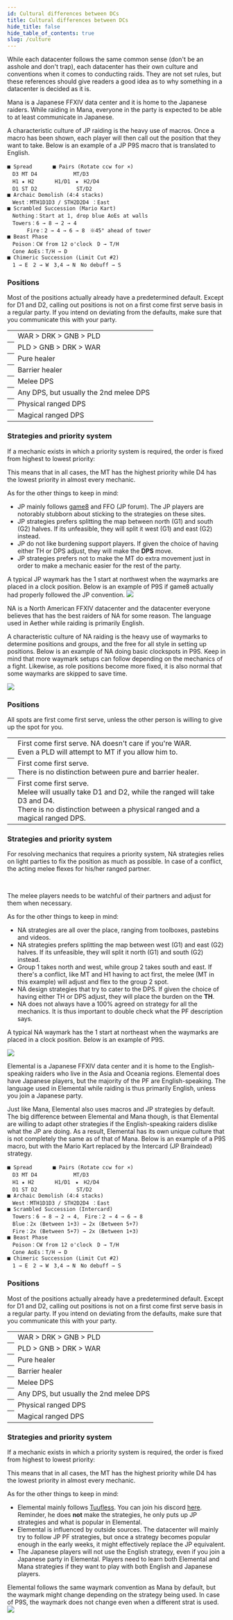 ```yaml
---
id: Cultural differences between DCs
title: Cultural differences between DCs
hide_title: false
hide_table_of_contents: true
slug: /culture
---
```



While each datacenter follows the same common sense (don't be an asshole and don't trap), each datacenter has their own culture and conventions when it comes to conducting raids. They are not set rules, but these references should give readers a good idea as to why something in a datacenter is decided as it is.

<Tabs>
    <TabItem value="Mana (JP)" label="Mana (JP)" default>
Mana is a Japanese FFXIV data center and it is home to the Japanese raiders. While raiding in Mana, everyone in the party is expected to be able to at least communicate in Japanese.

A characteristic culture of JP raiding is the heavy use of macros. Once a macro has been shown, each player will then call out the position that they want to take. Below is an example of a JP P9S macro that is translated to English.

```
■ Spread　　　　■ Pairs (Rotate ccw for ×)
　D3 MT D4　　　　　　　MT/D3
　H1 ★ H2　　　　H1/D1　★　H2/D4
　D1 ST D2　　　　　　　 ST/D2
■ Archaic Demolish (4:4 stacks)
　West：MTH1D1D3 / STH2D2D4 ：East
■ Scrambled Succession (Mario Kart)
　Nothing：Start at 1, drop blue AoEs at walls
　Towers：6 → 8 → 2 → 4
　　   Fire：2 → 4 → 6 → 8　※45° ahead of tower
■ Beast Phase
　Poison：CW from 12 o'clock　D → T/H
　Cone AoEs：T/H → D
■ Chimeric Succession (Limit Cut #2)
　1 → E　2 → W　3,4 → N　No debuff → S
```

### Positions
Most of the positions actually already have a predetermined default. Except for D1 and D2, calling out positions is not on a first come first serve basis in a regular party. If you intend on deviating from the defaults, make sure that you communicate this with your party.

<table>
    <tr>
        <th><Role role='MT' /></th>
        <td>WAR > DRK > GNB > PLD</td>
    </tr>
    <tr>
        <th><Role role='ST' /></th>
        <td>PLD > GNB > DRK > WAR</td>
    </tr>
    <tr>
        <th><Role role='H1' /></th>
        <td>Pure healer</td>
    </tr>
    <tr>
        <th><Role role='H2' /></th>
        <td>Barrier healer</td>
    </tr>
    <tr>
        <th><Role role='D1' /></th>
        <td>Melee DPS</td>
    </tr>
    <tr>
        <th><Role role='D2' /></th>
        <td>Any DPS, but usually the 2nd melee DPS</td>
    </tr>
    <tr>
        <th><Role role='D3' /></th>
        <td>Physical ranged DPS</td>
    </tr>
    <tr>
        <th><Role role='D4' /></th>
        <td>Magical ranged DPS</td>
    </tr>
</table>


### Strategies and priority system
If a mechanic exists in which a priority system is required, the order is fixed from highest to lowest priority:

<Role role='MT' /><Role role='ST' /><Role role='H1' /><Role role='H2' /><Role role='D1' /><Role role='D2' /><Role role='D3' /><Role role='D4' />

This means that in all cases, the MT has the highest priority while D4 has the lowest priority in almost every mechanic.


As for the other things to keep in mind:

<ul>
    <li>JP mainly follows <a href="https://game8.jp/ff14">game8</a> and FFO (JP forum). The JP players are notorably stubborn about sticking to the strategies on these sites.</li>
    <li>JP strategies prefers splitting the map between north (G1) and south (G2) halves. If its unfeasible, they will split it west (G1) and east (G2) instead.</li>
    <li>JP do not like burdening support players. If given the choice of having either TH or DPS adjust, they will make the <b>DPS</b> move.</li>
    <li>JP strategies prefers not to make the MT do extra movement just in order to make a mechanic easier for the rest of the party.</li>
</ul>

A typical JP waymark has the 1 start at northwest when the waymarks are placed in a clock position. Below is an example of P9S if game8 actually had properly followed the JP convention.
<img src={p9s_waymark_example_jp} />

</TabItem>

<TabItem value="Aether (NA)" label="Aether (NA)">

NA is a North American FFXIV datacenter and the datacenter everyone believes that has the best raiders of NA for some reason. The language used in Aether while raiding is primarily English.

A characteristic culture of NA raiding is the heavy use of waymarks to determine positions and groups, and the free for all style in setting up positions. Below is an example of NA doing basic clockspots in P9S. Keep in mind that more waymark setups can follow depending on the mechanics of a fight. Likewise, as role positions become more fixed, it is also normal that some waymarks are skipped to save time.

<img src={p9s_waymark_setup_na} />


### Positions
All spots are first come first serve, unless the other person is willing to give up the spot for you.

<table>
    <tr>
        <th><Role role='MT' /><Role role='OT' /></th>
        <td>First come first serve. NA doesn't care if you're WAR. <br />Even a PLD will attempt to MT if you allow him to.</td>
    </tr>
    <tr>
        <th><Role role='H1' /><Role role='H2' /></th>
        <td>First come first serve. <br />There is no distinction between pure and barrier healer.</td>
    </tr>
    <tr>
        <th><Role role='D1' /><Role role='D2' /><Role role='D3' /><Role role='D4' /></th>
        <td>First come first serve. <br />Melee will usually take D1 and D2, while the ranged will take D3 and D4.<br /> There is no distinction between a physical ranged and a magical ranged DPS.</td>
    </tr>
</table>

### Strategies and priority system
For resolving mechanics that requires a priority system, NA strategies relies on light parties to fix the position as much as possible. In case of a conflict, the acting melee flexes for his/her ranged partner.

<Role role='MT' /><Role role='H1' />&nbsp;&nbsp;&nbsp;<Role role='OT' /><Role role='H2' />&nbsp;&nbsp;&nbsp;<Role role='D1' /><Role role='D3' />&nbsp;&nbsp;&nbsp;<Role role='D2' /><Role role='D4' />

The melee players needs to be watchful of their partners and adjust for them when necessary.

As for the other things to keep in mind:

<ul>
    <li>NA strategies are all over the place, ranging from toolboxes, pastebins and videos.</li>
    <li>NA strategies prefers splitting the map between west (G1) and east (G2) halves. If its unfeasible, they will split it north (G1) and south (G2) instead.</li>
    <li>Group 1 takes north and west, while group 2 takes south and east. If there's a conflict, like MT and H1 having to act first, the melee (MT in this example) will adjust and flex to the group 2 spot.</li>
    <li>NA design strategies that try to cater to the DPS. If given the choice of having either TH or DPS adjust, they will place the burden on the <b>TH</b>.</li>
    <li>NA does not always have a 100% agreed on strategy for all the mechanics. It is thus important to double check what the PF description says.</li>
</ul>

A typical NA waymark has the 1 start at northeast when the waymarks are placed in a clock position. Below is an example of P9S.

<img src={p9s_waymark_example_na} />

</TabItem>

<TabItem value="Elemental (JP)" label="Elemental (JP)">

Elemental is a Japanese FFXIV data center and it is home to the English-speaking raiders who live in the Asia and Oceania regions. Elemental does have Japanese players, but the majority of the PF are English-speaking. The language used in Elemental while raiding is thus primarily English, unless you join a Japanese party.

Just like Mana, Elemental also uses macros and JP strategies by default. The big difference between Elemental and Mana though, is that Elemental are willing to adapt other strategies if the English-speaking raiders dislike what the JP are doing. As a result, Elemental has its own unique culture that is not completely the same as of that of Mana. Below is an example of a P9S macro, but with the Mario Kart replaced by the Intercard (JP Braindead) strategy.

```
■ Spread　　　　■ Pairs (Rotate ccw for ×)
　D3 MT D4　　　　　　　MT/D3
　H1 ★ H2　　　　H1/D1　★　H2/D4
　D1 ST D2　　　　　　　 ST/D2
■ Archaic Demolish (4:4 stacks)
　West：MTH1D1D3 / STH2D2D4 ：East
■ Scrambled Succession (Intercard)
　Towers：6 → 8 → 2 → 4,　Fire：2 → 4 → 6 → 8
　Blue：2x (Between 1+3) → 2x (Between 5+7)
　Fire：2x (Between 5+7) → 2x (Between 1+3)
■ Beast Phase
　Poison：CW from 12 o'clock　D → T/H
　Cone AoEs：T/H → D
■ Chimeric Succession (Limit Cut #2)
　1 → E　2 → W　3,4 → N　No debuff → S
```


### Positions
Most of the positions actually already have a predetermined default. Except for D1 and D2, calling out positions is not on a first come first serve basis in a regular party. If you intend on deviating from the defaults, make sure that you communicate this with your party.

<table>
    <tr>
        <th><Role role='MT' /></th>
        <td>WAR > DRK > GNB > PLD</td>
    </tr>
    <tr>
        <th><Role role='ST' /></th>
        <td>PLD > GNB > DRK > WAR</td>
    </tr>
    <tr>
        <th><Role role='H1' /></th>
        <td>Pure healer</td>
    </tr>
    <tr>
        <th><Role role='H2' /></th>
        <td>Barrier healer</td>
    </tr>
    <tr>
        <th><Role role='D1' /></th>
        <td>Melee DPS</td>
    </tr>
    <tr>
        <th><Role role='D2' /></th>
        <td>Any DPS, but usually the 2nd melee DPS</td>
    </tr>
    <tr>
        <th><Role role='D3' /></th>
        <td>Physical ranged DPS</td>
    </tr>
    <tr>
        <th><Role role='D4' /></th>
        <td>Magical ranged DPS</td>
    </tr>
</table>


### Strategies and priority system
If a mechanic exists in which a priority system is required, the order is fixed from highest to lowest priority:

<Role role='MT' /><Role role='ST' /><Role role='H1' /><Role role='H2' /><Role role='D1' /><Role role='D2' /><Role role='D3' /><Role role='D4' />

This means that in all cases, the MT has the highest priority while D4 has the lowest priority in almost every mechanic.


As for the other things to keep in mind:

<ul>
    <li>Elemental mainly follows <a href="https://tuufless.github.io/FFXIV-Elemental-Raid-Macros/">Tuufless</a>. You can join his discord <a href="https://discord.gg/WEzhVHwAU6">here</a>. Reminder, he does <b>not</b> make the strategies, he only puts up JP strategies and what is popular in Elemental.</li>
    <li>Elemental is influenced by outside sources. The datacenter will mainly try to follow JP PF strategies, but once a strategy becomes popular enough in the early weeks, it might effectively replace the JP equivalent.</li>
    <li>The Japanese players will not use the English strategy, even if you join a Japanese party in Elemental. Players need to learn both Elemental and Mana strategies if they want to play with both English and Japanese players.</li>
</ul>

Elemental follows the same waymark convention as Mana by default, but the waymark might change depending on the strategy being used. In case of P9S, the waymark does not change even when a different strat is used.
<img src={p9s_waymark_example_jp} />

</TabItem>
</Tabs>